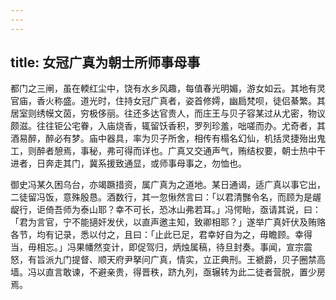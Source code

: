```yaml
---
---
---
```

title: 女冠广真为朝士所师事母事
---



都门之三闸，虽在輭红尘中，饶有水乡风趣，每值春光明媚，游女如云。其地有灵官庙，香火称盛。道光时，住持女冠广真者，姿首修嫮，幽扃梵呗，徒侣綦繁。其居室则绣幙文茵，穷极侈丽。往还多达官贵人，而庄王与贝子容某过从尤密，物议颇滋。往往钜公宅眷，入庙烧香，辄留饫香积，罗列珍羞，咄嗟而办。尤奇者，其酒易醉，醉必有梦。庙中器具，率为贝子所舍，相传有榻名幻仙，机括灵捷殆出鬼工，则醉者憩焉，事秘，弗可得而详也。广真又交通声气，贿结权要，朝士热中干进者，日奔走其门，冀系援致通显，或师事母事之，勿恤也。

御史冯某久困乌台，亦竭蹶措资，属广真为之道地。某日通谒，适广真以事它出，二徒留冯饭，意殊殷恳。酒数行，其一忽愀然言曰：「以君清豒令名，而顾为是龌龊行，讵倚吾师为泰山耶？幸不可长，恐冰山弗若耳。」冯愕眙，亟请其说，曰：「君为言官，宁不能擿奸发伏，以直声邀主知，致卿相耶？」遂举广真奸伏及贿赂各节，均有记录，悉以付之，且曰：「止此已足，君幸好自为之，毋瞻顾。幸得当，毋相忘。」冯果幡然变计，即促驾归，炳烛属稿，待旦封奏。事闻，宣宗震怒，有旨派九门提督、顺天府尹拏问广真，情实，立正典刑。王褫爵，贝子圈禁高墙。冯以直言敢谏，不避亲贵，得晋秩，跻九列，亟辗转为此二徒者营脱，置少房焉。
